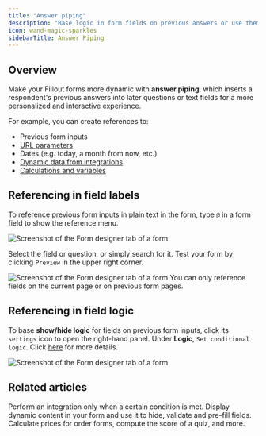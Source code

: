 ```yaml
---
title: "Answer piping"
description: "Base logic in form fields on previous answers or use them to personalize your Fillout form with answer piping. Display read only fields."
icon: wand-magic-sparkles
sidebarTitle: Answer Piping
---
```


## Overview

Make your Fillout forms more dynamic with **answer piping**, which inserts a respondent's previous answers into later questions or text fields for a more personalized and interactive experience.

For example, you can create references to:

- Previous form inputs
- [URL parameters](/help/url-parameters)
- Dates (e.g. today, a month from now, etc.)
- [Dynamic data from integrations](/help/fetch-dynamic-data)
- [Calculations and variables](/help/calculations)

## **Referencing in field labels**

To reference previous form inputs in plain text in the form, type `@` in a form field to show the reference menu.

<Frame>
  <img src="/images/logic/image-19.png" alt="Screenshot of the Form designer tab of a form" />
</Frame>

Select the field or question, or simply search for it. Test your form by clicking `Preview` in the upper right corner.

<Frame>
  <img src="/images/logic/image-20.png" alt="Screenshot of the Form designer tab of a form" />
</Frame>

<Note>
 You can only reference fields on the current page or on previous form pages.
</Note>

## **Referencing in field logic**

To base **show/hide logic** for fields on previous form inputs, click its `settings` icon to open the right-hand panel. Under **Logic**, `Set conditional logic`. Click [here](/help/conditional-hiding) for more details.

<Frame>
  <img src="/images/logic/image-21.png" alt="Screenshot of the Form designer tab of a form" />
</Frame>

## Related articles

<CardGroup cols={3}>
  <Card title="Conditional integration logic" href="/help/conditional-integration" icon="gear-complex" iconType="regular" color="#FFC738">
    Perform an integration only when a certain condition is met.
  </Card>
  <Card title="Use dynamic data in a form" href="/help/fetch-dynamic-data" icon="arrow-down-right" iconType="regular" color="#FFC738">
    Display dynamic content in your form and use it to hide, validate and pre-fill fields.
  </Card>
    <Card title="Calculations and variables" href="/help/calculations" icon="calculator-simple" iconType="regular" color="#FFC738">
    Calculate prices for order forms, compute the score of a quiz, and more.
  </Card>
</CardGroup>
